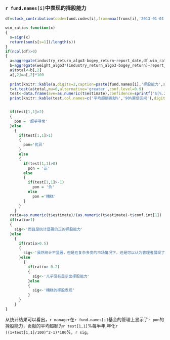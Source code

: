 
### `r fund.names[i]`中表现的择股能力


```r
df=stock_contribution(code=fund.codes[i],from=max(froms[i],'2013-01-01'),to=tos[i])

win_ratio<-function(x)
{
  s=sign(x)
  return(sum(s[s=1])/length(s))
}
if(ncol(df)>0)
{
  a=aggregate(industry_return_algo3-bogey_return~report_date,df,win_ratio)
  b=aggregate(weight_algo3*(industry_return_algo3-bogey_return)~report_date,df,sum)
  a$total<-b[,2]
  a[,2]=a[,2]*100
  
  print(knitr::kable(a,digits=2,caption=paste(fund.names[i],'择股能力',sep=''),col.names=c('日期','行业择股成功率%','择股贡献超额收益率%')))
  t=t.test(a$total,mu=0,alternative='greater',conf.level=0.9)
  test<-data.frame(ave=as.numeric(t$estimate),confidence=sprintf('$[%.2f,\\infty)$',t$conf.int[1]))
  print(knitr::kable(test,col.names=c('平均超额贡献%','90%置信区间'),digits=2))


  if(test[1,1]>2)
  {
    pon = '超乎寻常'
  }else
    {
      if(test[1,1]>1)
      {
        pon='优异'
      }
      else
      {
        if(test[1,1]>0)
          pon = '正'
        else
        { 
          if(test[1,1]>-1)
            pon = '负'
          else
            pon ='糟糕'
        }
      }
    }
  ratio=as.numeric(t$estimate)/(as.numeric(t$estimate)-t$conf.int[1])
  if(ratio>1)
  {
    sig<-'而且是统计显著的正的择股能力'
  }else
    {
      if(ratio>0.5)
      {
        sig<-'虽然统计不显著，但是在复杂多变的市场情况下，还是可以认为管理者展现了一定的择股能力'
      }else
        {
          if(ratio>-0.2)
          {
            sig<-'几乎没有显示出择股能力'
          }else
          {
            sig<-'糟糕的择股表现'
          }
      }
    }
}

```


从统计结果可以看出，`r manager`在`r fund.names[i]`基金的管理上显示了`r pon`的择股能力，贡献的平均超额为`r test[1,1]`%每半年,年化`r ((1+test[1,1]/100)^2-1)*100`%，`r sig`。

